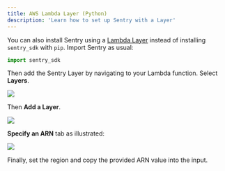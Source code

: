 ```yaml
---
title: AWS Lambda Layer (Python)
description: 'Learn how to set up Sentry with a Layer'
---
```


You can also install Sentry using a [Lambda Layer](https://docs.aws.amazon.com/lambda/latest/dg/configuration-layers.html) instead of installing `sentry_sdk` with `pip`. Import Sentry as usual:

```python
import sentry_sdk
```

Then add the Sentry Layer by navigating to your Lambda function. Select **Layers**.

   ![](lambda_view.png)

Then **Add a Layer**.

   ![](layer_view.png)

 **Specify an ARN** tab as illustrated:

   ![](add_layer.png)

Finally, set the region and copy the provided ARN value into the input.

<LambdaLayerDetail canonical="aws-layer:python" />
